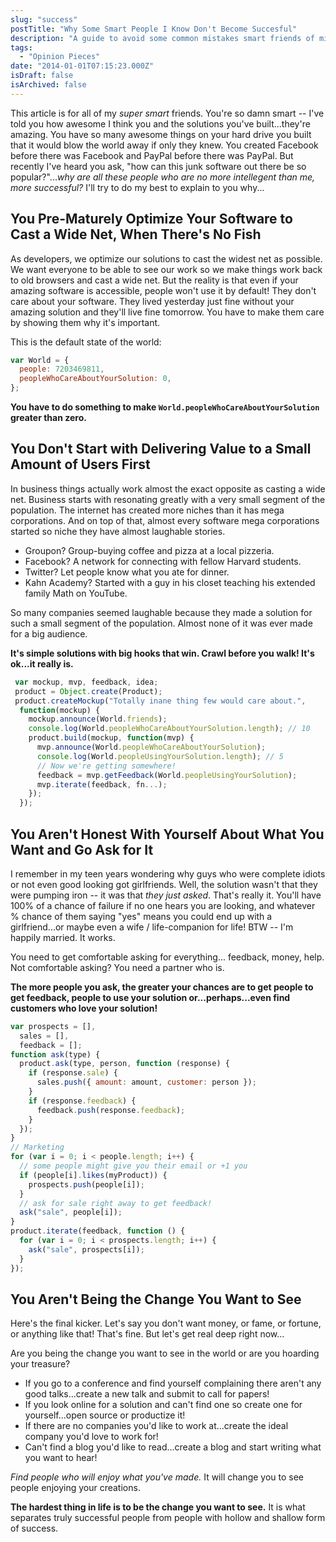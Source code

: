```yaml
---
slug: "success"
postTitle: "Why Some Smart People I Know Don't Become Succesful"
description: "A guide to avoid some common mistakes smart friends of mine have made with their careers."
tags:
  - "Opinion Pieces"
date: "2014-01-01T07:15:23.000Z"
isDraft: false
isArchived: false
---
```


This article is for all of my _super smart_ friends. You're so damn smart -- I've told you how awesome I think you and the solutions you've built...they're amazing. You have so many awesome things on your hard drive you built that it would blow the world away if only they knew. You created Facebook before there was Facebook and PayPal before there was PayPal. But recently I've heard you ask, "how can this junk software out there be so popular?"..._why are all these people who are no more intellegent than me, more successful?_ I'll try to do my best to explain to you why...

## You Pre-Maturely Optimize Your Software to Cast a Wide Net, When There's No Fish

As developers, we optimize our solutions to cast the widest net as possible. We want everyone to be able to see our work so we make things work back to old browsers and cast a wide net. But the reality is that even if your amazing software is accessible, people won't use it by default! They don't care about your software. They lived yesterday just fine without your amazing solution and they'll live fine tomorrow. You have to make them care by showing them why it's important.

This is the default state of the world:

```js
var World = {
  people: 7203469811,
  peopleWhoCareAboutYourSolution: 0,
};
```

**You have to do something to make `World.peopleWhoCareAboutYourSolution` greater than zero.**

## You Don't Start with Delivering Value to a Small Amount of Users First

In business things actually work almost the exact opposite as casting a wide net. Business starts with resonating greatly with a very small segment of the population. The internet has created more niches than it has mega corporations. And on top of that, almost every software mega corporations started so niche they have almost laughable stories.

- Groupon? Group-buying coffee and pizza at a local pizzeria.
- Facebook? A network for connecting with fellow Harvard students.
- Twitter? Let people know what you ate for dinner.
- Kahn Academy? Started with a guy in his closet teaching his extended family Math on YouTube.

So many companies seemed laughable because they made a solution for such a small segment of the population. Almost none of it was ever made for a big audience.

**It's simple solutions with big hooks that win. Crawl before you walk! It's ok...it really is.**

```js
 var mockup, mvp, feedback, idea;
 product = Object.create(Product);
 product.createMockup("Totally inane thing few would care about.",
  function(mockup) {
    mockup.announce(World.friends);
    console.log(World.peopleWhoCareAboutYourSolution.length); // 10
    product.build(mockup, function(mvp) {
      mvp.announce(World.peopleWhoCareAboutYourSolution);
      console.log(World.peopleUsingYourSolution.length); // 5
      // Now we're getting somewhere!
      feedback = mvp.getFeedback(World.peopleUsingYourSolution);
      mvp.iterate(feedback, fn...);
    });
  });
```

## You Aren't Honest With Yourself About What You Want and Go Ask for It

I remember in my teen years wondering why guys who were complete idiots or not even good looking got girlfriends. Well, the solution wasn't that they were pumping iron -- it was that _they just asked_. That's really it. You'll have 100% of a chance of failure if no one hears you are looking, and whatever % chance of them saying "yes" means you could end up with a girlfriend...or maybe even a wife / life-companion for life! BTW -- I'm happily married. It works.

You need to get comfortable asking for everything... feedback, money, help. Not comfortable asking? You need a partner who is.

**The more people you ask, the greater your chances are to get people to get feedback, people to use your solution or...perhaps...even find customers who love your solution!**

```js
var prospects = [],
  sales = [],
  feedback = [];
function ask(type) {
  product.ask(type, person, function (response) {
    if (response.sale) {
      sales.push({ amount: amount, customer: person });
    }
    if (response.feedback) {
      feedback.push(response.feedback);
    }
  });
}
// Marketing
for (var i = 0; i < people.length; i++) {
  // some people might give you their email or +1 you
  if (people[i].likes(myProduct)) {
    prospects.push(people[i]);
  }
  // ask for sale right away to get feedback!
  ask("sale", people[i]);
}
product.iterate(feedback, function () {
  for (var i = 0; i < prospects.length; i++) {
    ask("sale", prospects[i]);
  }
});
```

## You Aren't Being the Change You Want to See

Here's the final kicker. Let's say you don't want money, or fame, or fortune, or anything like that! That's fine. But let's get real deep right now...

Are you being the change you want to see in the world or are you hoarding your treasure?

- If you go to a conference and find yourself complaining there aren't any good talks...create a new talk and submit to call for papers!
- If you look online for a solution and can't find one so create one for yourself...open source or productize it!
- If there are no companies you'd like to work at...create the ideal company you'd love to work for!
- Can't find a blog you'd like to read...create a blog and start writing what you want to hear!

_Find people who will enjoy what you've made._ It will change you to see people enjoying your creations.

**The hardest thing in life is to be the change you want to see.** It is what separates truly successful people from people with hollow and shallow form of success.
